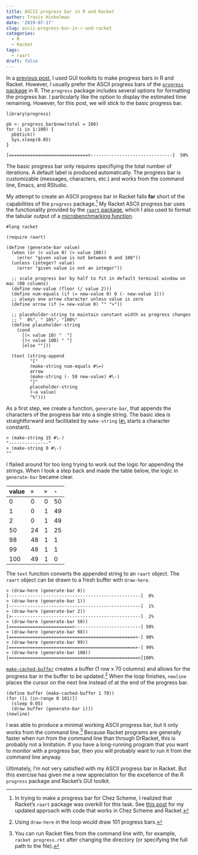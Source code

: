 ```yaml
---
title: ASCII progress bar in R and Racket
author: Travis Hinkelman
date: '2019-07-17'
slug: ascii-progress-bar-in-r-and-racket
categories:
  - R
  - Racket
tags:
  - raart
draft: false
---
```


In a [previous post](/post/progress-bar-widget-in-r-and-racket/), I used GUI toolkits to make progress bars in R and Racket. However, I usually prefer the ASCII progress bars of the [`progress` package](https://github.com/r-lib/progress) in R. The `progress` package includes several options for formatting the progress bar. I particularly like the option to display the estimated time remaining. However, for this post, we will stick to the basic progress bar.

```
library(progress)

pb <- progress_bar$new(total = 100)
for (i in 1:100) {
  pb$tick()
  Sys.sleep(0.05)
}

[==============================>-------------------------------]  50%
```

The basic progress bar only requires specifiying the total number of iterations. A default label is produced automatically. The progress bar is customizable (messages, characters, etc.) and works from the command line, Emacs, and RStudio.

My attempt to create an ASCII progress bar in Racket falls **far** short of the capabilities of the `progress` package.^[In trying to make a progress bar for Chez Scheme, I realized that Racket's `raart` package was overkill for this task. See [this post](/posts/ascii-progress-bar-chez-scheme/) for my updated approach with code that works in Chez Scheme and Racket.] My Racket ASCII progress bar uses the functionality provided by the [`raart` package](https://docs.racket-lang.org/raart/), which I also used to format the tabular output of a [microbenchmarking function](/post/microbenchmarking-in-r-and-racket/).

```
#lang racket

(require raart)

(define (generate-bar value)
  (when (or (< value 0) (> value 100))
    (error "given value is not between 0 and 100"))
  (unless (integer? value)
    (error "given value is not an integer"))
    
  ;; scale progress bar by half to fit in default terminal window on mac (80 columns) 
  (define new-value (floor (/ value 2)))
  (define num-equals (if (= new-value 0) 0 (- new-value 1)))
  ;; always one arrow character unless value is zero
  (define arrow (if (= new-value 0) "" ">"))
  
  ;; placeholder-string to maintain constant width as progress changes
  ;; "  0%", " 10%", "100%"
  (define placeholder-string  
    (cond
      [(< value 10) "  "]
      [(< value 100) " "]
      [else ""]))
      
  (text (string-append
         "["
         (make-string num-equals #\=)
         arrow
         (make-string (- 50 new-value) #\-)
         "]"
         placeholder-string
         (~a value)
         "%")))
```

As a first step, we create a function, `generate-bar`, that appends the characters of the progress bar into a single string. The basic idea is straightforward and facilitated by `make-string` ([`#\`](https://docs.racket-lang.org/reference/reader.html#%28part._parse-character%29) starts a character constant).

```
> (make-string 15 #\-)
"---------------"
> (make-string 0 #\-)
""
```

I flailed around for too long trying to work out the logic for appending the strings. When I took a step back and made the table below, the logic in `generate-bar` became clear. 

| value 	| `=` 	| `>` 	| `-` 	|
|:------	|:----	|:----	|:----	|
|     0 	|   0 	|   0 	|  50 	|
|     1 	|   0 	|   1 	|  49 	|
|     2 	|   0 	|   1 	|  49 	|
|    50 	|  24 	|   1 	|  25 	|
|    98 	|  48 	|   1 	|   1 	|
|    99 	|  48 	|   1 	|   1 	|
|   100 	|  49 	|   1 	|   0 	|

The `text` function converts the appended string to an `raart` object. The `raart` object can be drawn to a fresh buffer with `draw-here`. 

```
> (draw-here (generate-bar 0))
[--------------------------------------------------]  0%
> (draw-here (generate-bar 1))
[--------------------------------------------------]  1%
> (draw-here (generate-bar 2))
[>-------------------------------------------------]  2%
> (draw-here (generate-bar 50))
[========================>-------------------------] 50%
> (draw-here (generate-bar 98))
[================================================>-] 98%
> (draw-here (generate-bar 99))
[================================================>-] 99%
> (draw-here (generate-bar 100))
[=================================================>]100%
```

[`make-cached-buffer`](https://docs.racket-lang.org/raart/index.html?q=make-cached-buffer#%28def._%28%28lib._raart%2Fbuffer..rkt%29._make-cached-buffer%29%29) creates a buffer (1 row x 70 columns) and allows for the progress bar in the buffer to be updated.^[Using `draw-here` in the loop would draw 101 progress bars.] When the loop finishes, `newline` places the cursor on the next line instead of at the end of the progress bar.

```
(define buffer (make-cached-buffer 1 70))
(for ([i (in-range 0 101)])
  (sleep 0.05)
  (draw buffer (generate-bar i)))
(newline)
```

I was able to produce a minimal working ASCII progress bar, but it only works from the command line.^[You can run Racket files from the command line with, for example, `racket progress.rkt` after changing the directory (or specifying the full path to the file).] Because Racket programs are generally faster when run from the command line than through DrRacket, this is probably not a limitation. If you have a long-running program that you want to monitor with a progress bar, then you will probably want to run it from the command line anyway. 

Ultimately, I'm not very satisfied with my ASCII progress bar in Racket. But this exercise has given me a new appreciation for the excellence of the R `progress` package and Racket's GUI toolkit.

